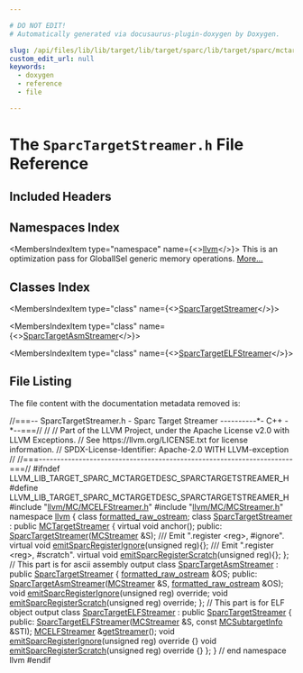 ```yaml
---

# DO NOT EDIT!
# Automatically generated via docusaurus-plugin-doxygen by Doxygen.

slug: /api/files/lib/lib/target/lib/target/sparc/lib/target/sparc/mctargetdesc/sparctargetstreamer-h
custom_edit_url: null
keywords:
  - doxygen
  - reference
  - file

---
```





# The `SparcTargetStreamer.h` File Reference

<DoxygenPage pluginConfig={pluginConfig}>



## Included Headers

<IncludesList>
<IncludesListItem
  filePath="llvm/MC/MCELFStreamer.h"
  permalink="/docs/api/files/include/include/llvm/include/llvm/mc/mcelfstreamer-h"
  isLocal="true" />
<IncludesListItem
  filePath="llvm/MC/MCStreamer.h"
  permalink="/docs/api/files/include/include/llvm/include/llvm/mc/mcstreamer-h"
  isLocal="true" />
</IncludesList>

## Namespaces Index

<MembersIndex>

<MembersIndexItem
  type="namespace"
  name={<><a href="/docs/api/namespaces/llvm">llvm</a></>}>
This is an optimization pass for GlobalISel generic memory operations. <a href="/docs/api/namespaces/llvm/#details">More...</a>
</MembersIndexItem>

</MembersIndex>

## Classes Index

<MembersIndex>

<MembersIndexItem
  type="class"
  name={<><a href="/docs/api/classes/llvm/sparctargetstreamer">SparcTargetStreamer</a></>}>
</MembersIndexItem>

<MembersIndexItem
  type="class"
  name={<><a href="/docs/api/classes/llvm/sparctargetasmstreamer">SparcTargetAsmStreamer</a></>}>
</MembersIndexItem>

<MembersIndexItem
  type="class"
  name={<><a href="/docs/api/classes/llvm/sparctargetelfstreamer">SparcTargetELFStreamer</a></>}>
</MembersIndexItem>

</MembersIndex>


## File Listing

The file content with the documentation metadata removed is:

<ProgramListing>

<Link id="l00001" /><CodeLine lineNumber="1"><Highlight kind="comment">//===-- SparcTargetStreamer.h - Sparc Target Streamer ----------&#42;- C++ -&#42;--===//</Highlight><Highlight kind="normal"></Highlight></CodeLine>
<Link id="l00002" /><CodeLine lineNumber="2"><Highlight kind="normal"></Highlight><Highlight kind="comment">//</Highlight><Highlight kind="normal"></Highlight></CodeLine>
<Link id="l00003" /><CodeLine lineNumber="3"><Highlight kind="normal"></Highlight><Highlight kind="comment">// Part of the LLVM Project, under the Apache License v2.0 with LLVM Exceptions.</Highlight><Highlight kind="normal"></Highlight></CodeLine>
<Link id="l00004" /><CodeLine lineNumber="4"><Highlight kind="normal"></Highlight><Highlight kind="comment">// See https://llvm.org/LICENSE.txt for license information.</Highlight><Highlight kind="normal"></Highlight></CodeLine>
<Link id="l00005" /><CodeLine lineNumber="5"><Highlight kind="normal"></Highlight><Highlight kind="comment">// SPDX-License-Identifier: Apache-2.0 WITH LLVM-exception</Highlight><Highlight kind="normal"></Highlight></CodeLine>
<Link id="l00006" /><CodeLine lineNumber="6"><Highlight kind="normal"></Highlight><Highlight kind="comment">//</Highlight><Highlight kind="normal"></Highlight></CodeLine>
<Link id="l00007" /><CodeLine lineNumber="7"><Highlight kind="normal"></Highlight><Highlight kind="comment">//===----------------------------------------------------------------------===//</Highlight><Highlight kind="normal"></Highlight></CodeLine>
<Link id="l00008" /><CodeLine lineNumber="8"><Highlight kind="normal"></Highlight></CodeLine>
<Link id="l00009" /><CodeLine lineNumber="9"><Highlight kind="normal"></Highlight><Highlight kind="preprocessor">#ifndef LLVM&#95;LIB&#95;TARGET&#95;SPARC&#95;MCTARGETDESC&#95;SPARCTARGETSTREAMER&#95;H</Highlight><Highlight kind="normal"></Highlight></CodeLine>
<Link id="l00010" /><CodeLine lineNumber="10"><Highlight kind="normal"></Highlight><Highlight kind="preprocessor">#define LLVM&#95;LIB&#95;TARGET&#95;SPARC&#95;MCTARGETDESC&#95;SPARCTARGETSTREAMER&#95;H</Highlight><Highlight kind="normal"></Highlight></CodeLine>
<Link id="l00011" /><CodeLine lineNumber="11"><Highlight kind="normal"></Highlight></CodeLine>
<Link id="l00012" /><CodeLine lineNumber="12"><Highlight kind="normal"></Highlight><Highlight kind="preprocessor">#include &quot;<a href="/docs/api/files/include/include/llvm/include/llvm/mc/mcelfstreamer-h">llvm/MC/MCELFStreamer.h</a>&quot;</Highlight><Highlight kind="normal"></Highlight></CodeLine>
<Link id="l00013" /><CodeLine lineNumber="13"><Highlight kind="normal"></Highlight><Highlight kind="preprocessor">#include &quot;<a href="/docs/api/files/include/include/llvm/include/llvm/mc/mcstreamer-h">llvm/MC/MCStreamer.h</a>&quot;</Highlight><Highlight kind="normal"></Highlight></CodeLine>
<Link id="l00014" /><CodeLine lineNumber="14"><Highlight kind="normal"></Highlight></CodeLine>
<Link id="l00015" /><CodeLine lineNumber="15"><Highlight kind="normal"></Highlight><Highlight kind="keyword">namespace </Highlight><Highlight kind="normal"><a href="/docs/api/namespaces/llvm">llvm</a> &#123;</Highlight></CodeLine>
<Link id="l00016" /><CodeLine lineNumber="16"><Highlight kind="normal"></Highlight></CodeLine>
<Link id="l00017" /><CodeLine lineNumber="17"><Highlight kind="normal"></Highlight><Highlight kind="keyword">class </Highlight><Highlight kind="normal"><a href="/docs/api/classes/llvm/formatted-raw-ostream">formatted&#95;raw&#95;ostream</a>;</Highlight></CodeLine>
<Link id="l00018" /><CodeLine lineNumber="18"><Highlight kind="normal"></Highlight></CodeLine>
<Link id="l00019" /><CodeLine lineNumber="19" lineLink="/docs/api/classes/llvm/sparctargetstreamer"><Highlight kind="normal"></Highlight><Highlight kind="keyword">class </Highlight><Highlight kind="normal"><a href="/docs/api/classes/llvm/sparctargetstreamer/#a664a57a906747c2fdc8d8d05e2292156">SparcTargetStreamer</a> : </Highlight><Highlight kind="keyword">public</Highlight><Highlight kind="normal"> <a href="/docs/api/classes/llvm/mctargetstreamer/#acfff4f9a518231ee043200a694fcbafa">MCTargetStreamer</a> &#123;</Highlight></CodeLine>
<Link id="l00020" /><CodeLine lineNumber="20"><Highlight kind="normal">  </Highlight><Highlight kind="keyword">virtual</Highlight><Highlight kind="normal"> </Highlight><Highlight kind="keywordtype">void</Highlight><Highlight kind="normal"> anchor();</Highlight></CodeLine>
<Link id="l00021" /><CodeLine lineNumber="21"><Highlight kind="normal"></Highlight></CodeLine>
<Link id="l00022" /><CodeLine lineNumber="22"><Highlight kind="normal"></Highlight><Highlight kind="keyword">public</Highlight><Highlight kind="normal">:</Highlight></CodeLine>
<Link id="l00023" /><CodeLine lineNumber="23"><Highlight kind="normal">  <a href="/docs/api/classes/llvm/sparctargetstreamer/#a664a57a906747c2fdc8d8d05e2292156">SparcTargetStreamer</a>(<a href="/docs/api/classes/llvm/mcstreamer">MCStreamer</a> &amp;S);</Highlight><Highlight kind="comment"></Highlight></CodeLine>
<Link id="l00024" /><CodeLine lineNumber="24"><Highlight kind="comment">  /// Emit &quot;.register &lt;reg&gt;, #ignore&quot;.</Highlight><Highlight kind="normal"></Highlight></CodeLine>
<Link id="l00025" /><CodeLine lineNumber="25" lineLink="/docs/api/classes/llvm/sparctargetstreamer/#a53b0d951c9bb0dc48f47c658ff88b75b"><Highlight kind="normal">  </Highlight><Highlight kind="keyword">virtual</Highlight><Highlight kind="normal"> </Highlight><Highlight kind="keywordtype">void</Highlight><Highlight kind="normal"> <a href="/docs/api/classes/llvm/sparctargetstreamer/#a53b0d951c9bb0dc48f47c658ff88b75b">emitSparcRegisterIgnore</a>(</Highlight><Highlight kind="keywordtype">unsigned</Highlight><Highlight kind="normal"> reg)&#123;&#125;;</Highlight><Highlight kind="comment"></Highlight></CodeLine>
<Link id="l00026" /><CodeLine lineNumber="26"><Highlight kind="comment">  /// Emit &quot;.register &lt;reg&gt;, #scratch&quot;.</Highlight><Highlight kind="normal"></Highlight></CodeLine>
<Link id="l00027" /><CodeLine lineNumber="27" lineLink="/docs/api/classes/llvm/sparctargetstreamer/#a6d2ce7a7db0ce6a508da9558c7b3f994"><Highlight kind="normal">  </Highlight><Highlight kind="keyword">virtual</Highlight><Highlight kind="normal"> </Highlight><Highlight kind="keywordtype">void</Highlight><Highlight kind="normal"> <a href="/docs/api/classes/llvm/sparctargetstreamer/#a6d2ce7a7db0ce6a508da9558c7b3f994">emitSparcRegisterScratch</a>(</Highlight><Highlight kind="keywordtype">unsigned</Highlight><Highlight kind="normal"> reg)&#123;&#125;;</Highlight></CodeLine>
<Link id="l00028" /><CodeLine lineNumber="28"><Highlight kind="normal">&#125;;</Highlight></CodeLine>
<Link id="l00029" /><CodeLine lineNumber="29"><Highlight kind="normal"></Highlight></CodeLine>
<Link id="l00030" /><CodeLine lineNumber="30"><Highlight kind="normal"></Highlight><Highlight kind="comment">// This part is for ascii assembly output</Highlight><Highlight kind="normal"></Highlight></CodeLine>
<Link id="l00031" /><CodeLine lineNumber="31" lineLink="/docs/api/classes/llvm/sparctargetasmstreamer"><Highlight kind="normal"></Highlight><Highlight kind="keyword">class </Highlight><Highlight kind="normal"><a href="/docs/api/classes/llvm/sparctargetasmstreamer/#a82439aca915d9800083de8e69d365f47">SparcTargetAsmStreamer</a> : </Highlight><Highlight kind="keyword">public</Highlight><Highlight kind="normal"> <a href="/docs/api/classes/llvm/sparctargetstreamer/#a664a57a906747c2fdc8d8d05e2292156">SparcTargetStreamer</a> &#123;</Highlight></CodeLine>
<Link id="l00032" /><CodeLine lineNumber="32"><Highlight kind="normal">  <a href="/docs/api/classes/llvm/formatted-raw-ostream">formatted&#95;raw&#95;ostream</a> &amp;OS;</Highlight></CodeLine>
<Link id="l00033" /><CodeLine lineNumber="33"><Highlight kind="normal"></Highlight></CodeLine>
<Link id="l00034" /><CodeLine lineNumber="34"><Highlight kind="normal"></Highlight><Highlight kind="keyword">public</Highlight><Highlight kind="normal">:</Highlight></CodeLine>
<Link id="l00035" /><CodeLine lineNumber="35"><Highlight kind="normal">  <a href="/docs/api/classes/llvm/sparctargetasmstreamer/#a82439aca915d9800083de8e69d365f47">SparcTargetAsmStreamer</a>(<a href="/docs/api/classes/llvm/mcstreamer">MCStreamer</a> &amp;S, <a href="/docs/api/classes/llvm/formatted-raw-ostream">formatted&#95;raw&#95;ostream</a> &amp;OS);</Highlight></CodeLine>
<Link id="l00036" /><CodeLine lineNumber="36"><Highlight kind="normal">  </Highlight><Highlight kind="keywordtype">void</Highlight><Highlight kind="normal"> <a href="/docs/api/classes/llvm/sparctargetasmstreamer/#a6a3980f1edbc6f6c9b7ffb5410e4c7bd">emitSparcRegisterIgnore</a>(</Highlight><Highlight kind="keywordtype">unsigned</Highlight><Highlight kind="normal"> reg) </Highlight><Highlight kind="keyword">override</Highlight><Highlight kind="normal">;</Highlight></CodeLine>
<Link id="l00037" /><CodeLine lineNumber="37"><Highlight kind="normal">  </Highlight><Highlight kind="keywordtype">void</Highlight><Highlight kind="normal"> <a href="/docs/api/classes/llvm/sparctargetasmstreamer/#ac269ca4bf521cc06f77cbec05c0db34b">emitSparcRegisterScratch</a>(</Highlight><Highlight kind="keywordtype">unsigned</Highlight><Highlight kind="normal"> reg) </Highlight><Highlight kind="keyword">override</Highlight><Highlight kind="normal">;</Highlight></CodeLine>
<Link id="l00038" /><CodeLine lineNumber="38"><Highlight kind="normal">&#125;;</Highlight></CodeLine>
<Link id="l00039" /><CodeLine lineNumber="39"><Highlight kind="normal"></Highlight></CodeLine>
<Link id="l00040" /><CodeLine lineNumber="40"><Highlight kind="normal"></Highlight><Highlight kind="comment">// This part is for ELF object output</Highlight><Highlight kind="normal"></Highlight></CodeLine>
<Link id="l00041" /><CodeLine lineNumber="41" lineLink="/docs/api/classes/llvm/sparctargetelfstreamer"><Highlight kind="normal"></Highlight><Highlight kind="keyword">class </Highlight><Highlight kind="normal"><a href="/docs/api/classes/llvm/sparctargetelfstreamer/#af9cdc85cd16aba10526f4fe2320b1e0d">SparcTargetELFStreamer</a> : </Highlight><Highlight kind="keyword">public</Highlight><Highlight kind="normal"> <a href="/docs/api/classes/llvm/sparctargetstreamer/#a664a57a906747c2fdc8d8d05e2292156">SparcTargetStreamer</a> &#123;</Highlight></CodeLine>
<Link id="l00042" /><CodeLine lineNumber="42"><Highlight kind="normal"></Highlight><Highlight kind="keyword">public</Highlight><Highlight kind="normal">:</Highlight></CodeLine>
<Link id="l00043" /><CodeLine lineNumber="43"><Highlight kind="normal">  <a href="/docs/api/classes/llvm/sparctargetelfstreamer/#af9cdc85cd16aba10526f4fe2320b1e0d">SparcTargetELFStreamer</a>(<a href="/docs/api/classes/llvm/mcstreamer">MCStreamer</a> &amp;S, </Highlight><Highlight kind="keyword">const</Highlight><Highlight kind="normal"> <a href="/docs/api/classes/llvm/mcsubtargetinfo">MCSubtargetInfo</a> &amp;STI);</Highlight></CodeLine>
<Link id="l00044" /><CodeLine lineNumber="44"><Highlight kind="normal">  <a href="/docs/api/classes/llvm/mcelfstreamer">MCELFStreamer</a> &amp;<a href="/docs/api/classes/llvm/sparctargetelfstreamer/#a522405b69d24945e30c6d547eabfc479">getStreamer</a>();</Highlight></CodeLine>
<Link id="l00045" /><CodeLine lineNumber="45" lineLink="/docs/api/classes/llvm/sparctargetelfstreamer/#a42f61fc1b99ef45e8e58864e052084ef"><Highlight kind="normal">  </Highlight><Highlight kind="keywordtype">void</Highlight><Highlight kind="normal"> <a href="/docs/api/classes/llvm/sparctargetelfstreamer/#a42f61fc1b99ef45e8e58864e052084ef">emitSparcRegisterIgnore</a>(</Highlight><Highlight kind="keywordtype">unsigned</Highlight><Highlight kind="normal"> reg)</Highlight><Highlight kind="keyword"> override </Highlight><Highlight kind="normal">&#123;&#125;</Highlight></CodeLine>
<Link id="l00046" /><CodeLine lineNumber="46" lineLink="/docs/api/classes/llvm/sparctargetelfstreamer/#afd8aa8c39d5a833426dd9ac3485f09ee"><Highlight kind="normal">  </Highlight><Highlight kind="keywordtype">void</Highlight><Highlight kind="normal"> <a href="/docs/api/classes/llvm/sparctargetelfstreamer/#afd8aa8c39d5a833426dd9ac3485f09ee">emitSparcRegisterScratch</a>(</Highlight><Highlight kind="keywordtype">unsigned</Highlight><Highlight kind="normal"> reg)</Highlight><Highlight kind="keyword"> override </Highlight><Highlight kind="normal">&#123;&#125;</Highlight></CodeLine>
<Link id="l00047" /><CodeLine lineNumber="47"><Highlight kind="normal">&#125;;</Highlight></CodeLine>
<Link id="l00048" /><CodeLine lineNumber="48"><Highlight kind="normal">&#125; </Highlight><Highlight kind="comment">// end namespace llvm</Highlight><Highlight kind="normal"></Highlight></CodeLine>
<Link id="l00049" /><CodeLine lineNumber="49"><Highlight kind="normal"></Highlight></CodeLine>
<Link id="l00050" /><CodeLine lineNumber="50"><Highlight kind="normal"></Highlight><Highlight kind="preprocessor">#endif</Highlight></CodeLine>

</ProgramListing>


</DoxygenPage>
